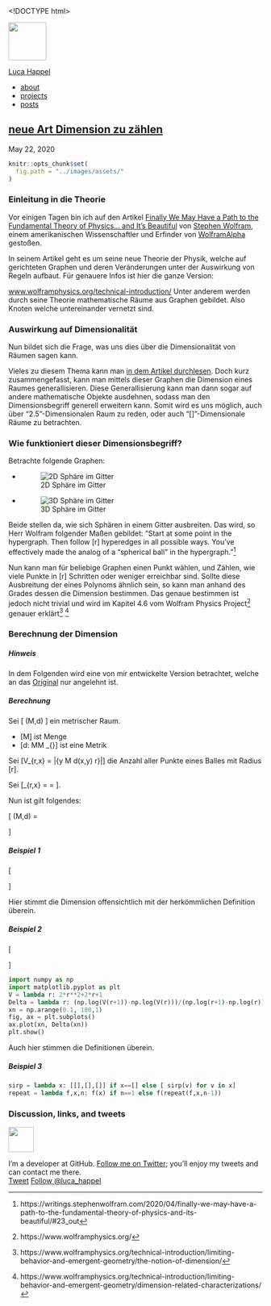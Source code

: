 <!DOCTYPE html>
<html xmlns="http://www.w3.org/1999/xhtml" xml:lang="en" lang="en-us">
<head>
  <meta charset="utf-8">
  <title>
    
      neue Art Dimension zu zählen &ndash;
    
    Luca Leon Happel
  </title>

  <!-- Global site tag (gtag.js) - Google Analytics -->
<script async src="https://www.googletagmanager.com/gtag/js?id=UA-44432837-2"></script>
<script>
  window.dataLayer = window.dataLayer || [];
  function gtag(){dataLayer.push(arguments);}
  gtag('js', new Date());

  gtag('config', 'UA-44432837-2');
</script>


  <!-- Google Tag Manager -->
<script>(function(w,d,s,l,i){w[l]=w[l]||[];w[l].push({'gtm.start':
new Date().getTime(),event:'gtm.js'});var f=d.getElementsByTagName(s)[0],
j=d.createElement(s),dl=l!='dataLayer'?'&l='+l:'';j.async=true;j.src=
'https://www.googletagmanager.com/gtm.js?id='+i+dl;f.parentNode.insertBefore(j,f);
})(window,document,'script','dataLayer','GTM-WTB4GCX');</script>
<!-- End Google Tag Manager -->


  <meta name="author" content="Luca Leon Happel" />
  <meta name="description" content="A place for my thoughts" />
  <meta name="viewport" content="width=device-width, initial-scale=1, maximum-scale=1">

  <link rel="alternate" type="application/rss+xml" href="/atom.xml" />

  <link href="//netdna.bootstrapcdn.com/font-awesome/4.0.3/css/font-awesome.css" rel="stylesheet" />
  <link rel="stylesheet" href="https://quoteme.github.io//css/base.css" type="text/css" media="screen, projection" />
  <link rel="stylesheet" href="https://quoteme.github.io//css/pygments.css" type="text/css" />
  <link media="only screen and (max-device-width: 480px)" href="/css/mobile.css" type="text/css" rel="stylesheet" />
  <link media="only screen and (device-width: 768px)" href="/css/mobile.css" type="text/css" rel="stylesheet" />
  <link href='//fonts.googleapis.com/css?family=Yanone+Kaffeesatz' rel='stylesheet' type='text/css'>
  <link rel="apple-touch-icon" href="/apple-touch-icon.png" />

  <script type="text/javascript" src="/js/application.js"></script>
<script type="text/javascript" src="https://cdn.mathjax.org/mathjax/latest/MathJax.js?config=TeX-AMS-MML_HTMLorMML"></script>
</head>

<body>
  <section class="sidebar">
  <a href="/" aria-label="Avatar">
    <img src="?s=150" height="75" width="75" class="avatar" />
  </a>

  <section class="name">
    <a href="/">
      <span id="fname">Luca</span>
      <span id="lname">Happel</span>
    </a>
  </section>

  <section class="meta">
    <a href="" target="_blank" title="Follow me on GitHub" aria-label="Follow me on GitHub"><i class="fa fa-github"></i></a>
    <a href="https://twitter.com/luca_happel" target="_blank" title="Follow me on Twitter" aria-label="Follow me on Twitter"><i class="fa fa-twitter"></i></a>
    <a href="/atom.xml" title="Atom RSS feed" aria-label="Atom RSS feed"><i class="fa fa-rss"></i></a>
  </section>

  <section class="sections">
    <ul>
      <li><a href="/about">about</a></li>
      <li><a href="/projects">projects</a></li>
      <li><a href="/posts.html">posts</a></li>
    </ul>
  </section>
</section>

  <!-- Google Tag Manager (noscript) -->
<noscript><iframe src="https://www.googletagmanager.com/ns.html?id=GTM-WTB4GCX"
height="0" width="0" style="display:none;visibility:hidden"></iframe></noscript>
<!-- End Google Tag Manager (noscript) -->

  <section class="content">
  <h1>
    <a href="/posts/neue_Art_Dimension_zu_z%C3%A4hlen">neue Art Dimension zu zählen</a>
  </h1>

  <section class="byline">
    May 22, 2020
  </section>

  ```r
knitr::opts_chunk$set(
  fig.path = "../images/assets/"
)
```


### Einleitung in die Theorie

Vor einigen Tagen bin ich auf den Artikel
[Finally We May Have a Path to the Fundamental Theory of Physics… and It’s Beautiful](https://writings.stephenwolfram.com/2020/04/finally-we-may-have-a-path-to-the-fundamental-theory-of-physics-and-its-beautiful/)
von [Stephen Wolfram](https://www.stephenwolfram.com/), einem
amerikanischen Wissenschaftler
und Erfinder von [WolframAlpha](https://www.wolframalpha.com/) gestoßen.

In seinem Artikel geht es um seine neue Theorie der Physik, welche auf
gerichteten Graphen und deren Veränderungen unter der Auswirkung von
Regeln aufbaut. Für genauere Infos ist hier die ganze Version:

[www.wolframphysics.org/technical-introduction/](https://www.wolframphysics.org/technical-introduction/)
Unter anderem werden durch seine Theorie mathematische Räume
aus Graphen gebildet. Also Knoten welche untereinander vernetzt sind.

### Auswirkung auf Dimensionalität

Nun bildet sich die Frage, was uns dies über die Dimensionalität von
Räumen sagen kann.

Vieles zu diesem Thema kann man [in dem Artikel durchlesen](https://writings.stephenwolfram.com/2020/04/finally-we-may-have-a-path-to-the-fundamental-theory-of-physics-and-its-beautiful/#23_out).
Doch kurz zusammengefasst, kann man mittels dieser Graphen die Dimension
eines Raumes generallisieren. Diese Generallisierung kann man dann
sogar auf andere mathematische Objekte ausdehnen, sodass man den
Dimensionsbegriff generell erweitern kann. Somit wird es uns möglich, auch
über "2.5"-Dimensionalen Raum zu reden, oder auch "\[\pi\]"-Dimensionale
Räume zu betrachten.

### Wie funktioniert dieser Dimensionsbegriff?

Betrachte folgende Graphen:

- ![2D Sphäre im Gitter](https://writings.stephenwolfram.com/data/uploads/2020/04/0414img31.png)
- ![3D Sphäre im Gitter](https://writings.stephenwolfram.com/data/uploads/2020/04/0414img32.png)

Beide stellen da, wie sich Sphären in einem Gitter ausbreiten. Das wird,
so Herr Wolfram folgender Maßen gebildet: "Start at some point in the
hypergraph. Then follow \[r\] hyperedges in all possible ways.
You’ve effectively made the analog of a “spherical ball” in the hypergraph."^[https://writings.stephenwolfram.com/2020/04/finally-we-may-have-a-path-to-the-fundamental-theory-of-physics-and-its-beautiful/#23_out]

Nun kann man für beliebige Graphen einen Punkt wählen, und Zählen, wie
viele Punkte in \[r\] Schritten oder weniger erreichbar sind.
Sollte diese Ausbreitung der eines Polynoms ähnlich sein, so kann
man anhand des Grades dessen die Dimension bestimmen. Das genaue bestimmen
ist jedoch nicht trivial und wird im Kapitel 4.6 vom
Wolfram Physics Project^[https://www.wolframphysics.org/]
genauer erklärt^[https://www.wolframphysics.org/technical-introduction/limiting-behavior-and-emergent-geometry/the-notion-of-dimension/] ^[https://www.wolframphysics.org/technical-introduction/limiting-behavior-and-emergent-geometry/dimension-related-characterizations/]

### Berechnung der Dimension

##### Hinweis

In dem Folgenden wird eine von mir entwickelte Version betrachtet,
welche an das [Original](https://www.wolframphysics.org/technical-introduction/limiting-behavior-and-emergent-geometry/the-notion-of-dimension/)
nur angelehnt ist.

##### Berechnung

Sei \[ (M,d) \] ein metrischer Raum.

- \[M\] ist Menge
- \[d: M\times M \rightarrow \mathbb{R}_{\ge 0}\] ist eine Metrik

Sei \[V_{r,x} = |\{y \in M \mid d(x,y) \le r\}|\] die Anzahl aller Punkte
eines Balles mit Radius \[r\].

Sei \[\Delta_{r,x} = \frac{\log(V_{r+1,x})-\log(V_{r,x})}{\log(r+1)-\log(r)} = \frac{\log\frac{V_{r+1,x}}{V_{r+1,x}}}{\log{\frac{r+1}{r}}}\].

Nun ist gilt folgendes:

\[
\text{dim}(M,d) = \begin{cases}
    \lim_{r\rightarrow \infty}\Delta_{r,x} & \text{wenn}\> |M|\ge\infty \wedge |V_{r,x}|<\infty\\
    \lim_{r\rightarrow \infty}\Delta_{r,x} & \text{(?) wenn}\> |M|\ge\infty \wedge |V_{r,x}|\ge\infty\\
    \begin{gather}
    v\in\mathbb{R}_{\ge 0} \text{ mit } \\
    |\{\Delta_{v\pm\epsilon,x}\}| = \max |\{\Delta_{w\pm\epsilon,x}\}|\\
    \forall \epsilon,w\in\mathbb{R}_{\ge 0}
    \end{gather} & \text{wenn}\> |M|<\infty
\end{cases}
\]

##### Beispiel 1

\[
\begin{aligned}
    M      & = \mathbb{Z} \\
    d(x,y) & = |x+y| \\
    V_{r,x}& = 2r \\
    \Delta_{r,x} &= \frac{- \log{\left(2 r \right)} + \log{\left(2 r + 2 \right)}}{- \log{\left(r \right)} + \log{\left(r + 1 \right)}} \\
    \lim_{r\rightarrow\infty}\Delta_{r,x} &= 1
\end{aligned}
\]

Hier stimmt die Dimension offensichtlich mit der herkömmlichen
Definition überein.

##### Beispiel 2

\[
\begin{aligned}
    M      & = \mathbb{Z}^2 \\
    d(x,y) & = |x_1+y_1 + x_2+y_2| \\
    V_{r,x}& = 2r^2+2r+1 \quad\forall x\in M\\
    \Delta_{r,x} &= \frac{\log{\left(2 r + 2 \left(r + 1\right)^{2} + 3 \right)} - \log{\left(2 r^{2} + 2 r + 1 \right)}}{- \log{\left(r \right)} + \log{\left(r + 1 \right)}} \\
    \lim_{r\rightarrow\infty}\Delta_{r,x} &= 2
\end{aligned}
\]

```python
import numpy as np
import matplotlib.pyplot as plt
V = lambda r: 2*r**2+2*r+1
Delta = lambda r: (np.log(V(r+1))-np.log(V(r)))/(np.log(r+1)-np.log(r))
xn = np.arange(0.1, 100,1)
fig, ax = plt.subplots()
ax.plot(xn, Delta(xn))
plt.show()
```

Auch hier stimmen die Definitionen überein.

##### Beispiel 3

```python
sirp = lambda x: [[],[],[]] if x==[] else [ sirp(v) for v in x]
repeat = lambda f,x,n: f(x) if n==1 else f(repeat(f,x,n-1))
```


  <!-- TODO: bio here -->
  <section class="meta">
    <h3>Discussion, links, and tweets</h3>
    <section class="copy">
      <a href="httpss://twitter.com/luca_happel" target="_blank">
        <img src="?s=142" height="50" width="50" />
      </a>

      <p>
        I'm a developer at GitHub. <a href="https://twitter.com/luca_happel" target="_blank">Follow me on Twitter</a>;
        you'll enjoy my tweets and can contact me there.
		<br>
      <a href="https://twitter.com/share" class="twitter-share-button" data-count="none" data-via="luca_happel">Tweet</a>
      <a href="https://twitter.com/luca_happel" class="twitter-follow-button" data-show-count="false">Follow @luca_happel</a>
      <script src="https://platform.twitter.com/widgets.js" type="text/javascript"></script>
      </p>
    </section>
  </section>
</section>

</body>

</html>
